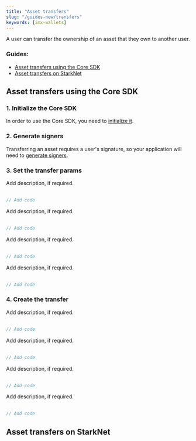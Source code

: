 ```yaml
---
title: "Asset transfers"
slug: "/guides-new/transfers"
keywords: [imx-wallets]
---
```



A user can transfer the ownership of an asset that they own to another user.

### Guides:
* [Asset transfers using the Core SDK](#asset-transfers-using-the-core-sdk)
* [Asset transfers on StarkNet](#asset-transfers-on-starknet)

## Asset transfers using the Core SDK

### 1. Initialize the Core SDK
In order to use the Core SDK, you need to [initialize it](./get-started#getting-started-with-the-core-sdk).

### 2. Generate signers
Transferring an asset requires a user's signature, so your application will need to [generate signers](/docs/guides-new/generate-signers).

### 3. Set the transfer params
<Tabs>
  <TabItem value="typescript" label="Typescript Core SDK">
    Add description, if required.
    <br/><br/>

```ts
// Add code
```
  </TabItem>
  <TabItem value="kotlin" label="Kotlin (JVM) Core SDK">
    Add description, if required.
    <br/><br/>

```kotlin
// Add code
``` 
  </TabItem>
  <TabItem value="Swift" label="Swift Core SDK">
    Add description, if required.
    <br/><br/>

```swift
// Add code
```
  </TabItem>
  <TabItem value="go" label="Golang Core SDK">
    Add description, if required.
    <br/><br/>

```go
// Add code
```
  </TabItem>
</Tabs>

### 4. Create the transfer
<Tabs>
  <TabItem value="typescript" label="Typescript Core SDK">
    Add description, if required.
    <br/><br/>

```ts
// Add code
```
  </TabItem>
  <TabItem value="kotlin" label="Kotlin (JVM) Core SDK">
    Add description, if required.
    <br/><br/>

```kotlin
// Add code
``` 
  </TabItem>
  <TabItem value="Swift" label="Swift Core SDK">
    Add description, if required.
    <br/><br/>

```swift
// Add code
```
  </TabItem>
  <TabItem value="go" label="Golang Core SDK">
    Add description, if required.
    <br/><br/>

```go
// Add code
```
  </TabItem>
</Tabs>

## Asset transfers on StarkNet


